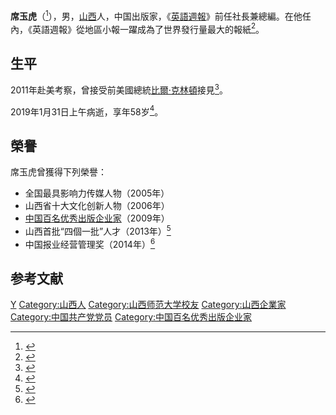 {{expand|time=2015-02-09T08:07:35+00:00}}
{{UTC+8}}
{{Infobox person
| honorific_prefix = 
| name = 席玉虎
| honorific_suffix = 
| native_name = 
| native_name_lang = 
| image = 
| caption = 
| birth_name = 
| birth_date = 1961年
| birth_place = {{CHN-1949}}[[山西省|山西省]]
| death_date = {{death date and age|2019|1|31|1961|0|0}} 
| death_place = {{CHN-1949}}[[山西省|山西省]][[太原市|太原市]]
| death_cause = 
| residence = 
| spouse = 
| children = 
| nationality = {{PRC}}
| occupation = 企業家、教育家
}}

'''席玉虎'''（{{bd|1961年||2019年|1月31日|catIdx=Xi}}<ref>{{Cite web|title=英语周报社社长兼总编辑席玉虎病逝，终年58岁|url=http://www.sohu.com/a/292754017_260616|work=搜狐|accessdate=2019-02-01|archive-date=2019-02-01|archive-url=https://web.archive.org/web/20190201065839/http://www.sohu.com/a/292754017_260616|dead-url=no}}</ref>），男，[[山西|山西]]人，中国出版家，《[[英語週報|英語週報]]》前任社長兼總編。在他任內，《英語週報》從地區小報一躍成為了世界發行量最大的報紙<ref>{{cite web|url=http://news.sina.com.cn/o/2010-08-18/004217979322s.shtml|title=全球发行量最大的报纸在山西 《英语周报》发行1600万|publisher=新浪网 来源：红网|date=2010年8月18日|accessdate=2010-09-09|language=Zh-hans|archive-date=2019-02-01|archive-url=https://web.archive.org/web/20190201172014/http://news.sina.com.cn/o/2010-08-18/004217979322s.shtml}}</ref>。

== 生平 ==
2011年赴美考察，曾接受前美國總統[[比爾·克林頓|比爾·克林頓]]接見<ref name="期刊網">{{Cite web|url=http://www.chinaqking.com/yc/2011/145355.html|title=语周报社社长兼总编辑席玉虎赴美考察并受到克林顿接见|accessdate=2015-02-08|author=|date=2011-06-02|work=|publisher=中國期刊網|deadurl=yes|archiveurl=https://web.archive.org/web/20150208185807/http://www.chinaqking.com/yc/2011/145355.html|archivedate=2015-02-08}}</ref>。

2019年1月31日上午病逝，享年58岁<ref>{{Cite web|url=https://www.sohu.com/a/292713237_614676?sec=wd|title=讣  告|accessdate=2019-02-01|author=英语周报|date=2019-02-01|publisher=英语周报|archive-date=2019-08-20|archive-url=https://web.archive.org/web/20190820154815/https://www.sohu.com/a/292713237_614676?sec=wd}}</ref>。

== 榮譽 ==
席玉虎曾獲得下列榮譽：
* 全国最具影响力传媒人物（2005年）
* 山西省十大文化创新人物（2006年）
* [[中国百名优秀出版企业家|中国百名优秀出版企业家]]（2009年）
* 山西首批“四個一批”人才（2013年）<ref name="四個一批">{{Cite web|url=http://www.sx.chinanews.com/news/2013/0124/71701.html|title=席玉虎被确定为首批山西省宣传文化系统“四个一批”人才|accessdate=2015-02-08|author=|date=2013-01-24|work=|publisher=中新網|archive-date=2019-08-18|archive-url=https://web.archive.org/web/20190818235027/http://www.sx.chinanews.com/news/2013/0124/71701.html}}</ref>
* 中国报业经营管理奖（2014年）<ref name="管理獎">{{Cite web|url=http://www.ew.com.cn/yyzb/zbry/2014/05/2014-05-2025417.html|title=席玉虎社长荣获“中国报业经营管理奖”|accessdate=2015-02-08|author=|date=2014-05-20|work=|publisher=英語週報社|archive-url=https://web.archive.org/web/20150208193201/http://www.ew.com.cn/yyzb/zbry/2014/05/2014-05-2025417.html|archive-date=2015-02-08|dead-url=yes}}</ref>

== 参考文献 ==
{{reflist}}

{{Authority control}}
{{DEFAULTSORT:Xi席}}
[[Category:席姓|Y]]
[[Category:山西人|Category:山西人]]
[[Category:山西师范大学校友|Category:山西师范大学校友]]
[[Category:山西企業家|Category:山西企業家]]
[[Category:中国共产党党员|Category:中国共产党党员]]
[[Category:中国百名优秀出版企业家|Category:中国百名优秀出版企业家]]